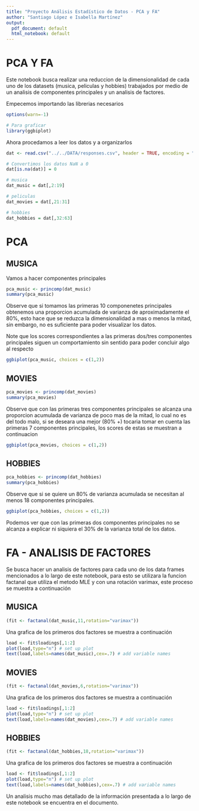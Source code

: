```yaml
---
title: "Proyecto Análisis Estadístico de Datos - PCA y FA"
author: "Santiago López e Isabella Martínez"
output:
  pdf_document: default
  html_notebook: default
---
```


# PCA Y FA

Este notebook busca realizar una reduccion de la dimensionalidad de cada uno de los datasets (musica, peliculas y hobbies) trabajados por medio de un analisis de componentes principales y un analisis de factores. 

Empecemos importando las librerias necesarios

```r
options(warn=-1)

# Para graficar
library(ggbiplot)
```

Ahora procedamos a leer los datos y a organizarlos

```r
dat <- read.csv("../../DATA/responses.csv", header = TRUE, encoding = "UTF-8", sep = ",")

# Convertimos los datos NaN a 0
dat[is.na(dat)] = 0

# musica
dat_music = dat[,2:19]

# peliculas
dat_movies = dat[,21:31]

# hobbies
dat_hobbies = dat[,32:63]
```

# PCA

## MUSICA

Vamos a hacer componentes principales

```r
pca_music <- princomp(dat_music)
summary(pca_music)
```


Observe que si tomamos las primeras 10 componenetes principales obtenemos una proporcion acumulada de varianza de aproximadamente el 80%, esto hace que se reduzca la dimensionalidad a mas o menos la mitad, sin embargo, no es suficiente para poder visualizar los datos.

Note que los scores correspondientes a las primeras dos/tres componentes principales siguen un comportamiento sin sentido para poder concluir algo al respecto

```r
ggbiplot(pca_music, choices = c(1,2))
```


## MOVIES


```r
pca_movies <- princomp(dat_movies)
summary(pca_movies)
```

Observe que con las primeras tres componentes principales se alcanza una proporcion acumulada de varianza de poco mas de la mitad, lo cual no es del todo malo, si se deseara una mejor (80% +) tocaria tomar en cuenta las primeras 7 componentes principales, los scores de estas se muestran a continuacion

```r
ggbiplot(pca_movies, choices = c(1,2))
```

## HOBBIES

```r
pca_hobbies <- princomp(dat_hobbies)
summary(pca_hobbies)
```

Observe que si se quiere un 80% de varianza acumulada se necesitan al menos 18 componentes principales.

```r
ggbiplot(pca_hobbies, choices = c(1,2))

```

Podemos ver que con las primeras dos componentes principales no se alcanza a explicar ni siquiera el 30% de la varianza total de los datos.


# FA - ANALISIS DE FACTORES

Se busca hacer un analisis de factores para cada uno de los data frames mencionados a lo largo de este notebook, para esto se utilizara la funcion factanal que utiliza el metodo MLE y con una rotación varimax, este proceso se muestra a continuación

## MUSICA

```r
(fit <- factanal(dat_music,11,rotation="varimax"))
```

Una grafica de los primeros dos factores se muestra a continuación

```r
load <- fit$loadings[,1:2]
plot(load,type="n") # set up plot 
text(load,labels=names(dat_music),cex=.7) # add variable names
```


## MOVIES

```r
(fit <- factanal(dat_movies,6,rotation="varimax"))
```


Una grafica de los primeros dos factores se muestra a continuación

```r
load <- fit$loadings[,1:2]
plot(load,type="n") # set up plot 
text(load,labels=names(dat_movies),cex=.7) # add variable names
```


## HOBBIES

```r
(fit <- factanal(dat_hobbies,18,rotation="varimax"))
```

Una grafica de los primeros dos factores se muestra a continuación

```r
load <- fit$loadings[,1:2]
plot(load,type="n") # set up plot 
text(load,labels=names(dat_hobbies),cex=.7) # add variable names
```


Un analisis mucho mas detallado de la información presentada a lo largo de este notebook se encuentra en el documento.
